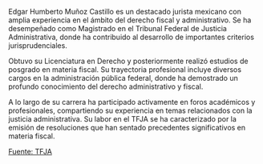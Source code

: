 Edgar Humberto Muñoz Castillo es un destacado jurista mexicano con amplia experiencia en el ámbito del derecho fiscal y administrativo. Se ha desempeñado como Magistrado en el Tribunal Federal de Justicia Administrativa, donde ha contribuido al desarrollo de importantes criterios jurisprudenciales.

Obtuvo su Licenciatura en Derecho y posteriormente realizó estudios de posgrado en materia fiscal. Su trayectoria profesional incluye diversos cargos en la administración pública federal, donde ha demostrado un profundo conocimiento del derecho administrativo y fiscal.

A lo largo de su carrera ha participado activamente en foros académicos y profesionales, compartiendo su experiencia en temas relacionados con la justicia administrativa. Su labor en el TFJA se ha caracterizado por la emisión de resoluciones que han sentado precedentes significativos en materia fiscal.

[Fuente: TFJA][tfja]

[tfja]: https://www.tfja.gob.mx
